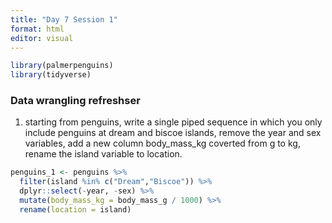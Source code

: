 ```yaml
---
title: "Day 7 Session 1"
format: html
editor: visual
---
```


```r
library(palmerpenguins)
library(tidyverse)

```

### Data wrangling refreshser

1.  starting from penguins, write a single piped sequence in which you only include penguins at dream and biscoe islands, remove the year and sex variables, add a new column body_mass_kg coverted from g to kg, rename the island variable to location.

```r

penguins_1 <- penguins %>% 
  filter(island %in% c("Dream","Biscoe")) %>% 
  dplyr::select(-year, -sex) %>% 
  mutate(body_mass_kg = body_mass_g / 1000) %>% 
  rename(location = island)


```
